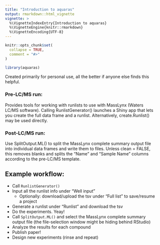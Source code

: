 ```yaml
---
title: "Introduction to aquaras"
output: rmarkdown::html_vignette
vignette: >
  %\VignetteIndexEntry{Introduction to aquaras}
  %\VignetteEngine{knitr::rmarkdown}
  %\VignetteEncoding{UTF-8}
---
```


```r
knitr::opts_chunk$set(
  collapse = TRUE,
  comment = "#>"
)
```

```r
library(aquaras)
```
Created primarily for personal use, all the better if anyone else finds this helpful.  

### Pre-LC/MS run:
Provides tools for working with runlists to use with MassLynx (Waters LC/MS software).  Calling RunlistGenerator() launches a Shiny app that lets you create the full data frame and a runlist. Alternatively, create.Runlist() may be used directly.

### Post-LC/MS run: 
Use SplitOutput.ML() to split the MassLynx complete summary output file into individual data frames and write them to files. Unless clean = FALSE, this removes blanks and splits the "Name" and "Sample Name" columns according to the pre-LC/MS template.

## Example workflow:
* Call `RunlistGenerator()`
* Input all the runlist info under "Well input"
  * Optionally: download/upload the tsv under "Full list" to save/resume a project
* Generate a runlist under "Runlist" and download the tsv
* Do the experiments. Yeay!
* Call `SplitOutput.ML()` and select the MassLynx complete summary output file (the file-selection window might be hiding behind RStudio)
* Analyze the results for each compound
* Publish paper!
* Design new experiments (rinse and repeat)


```r

```

